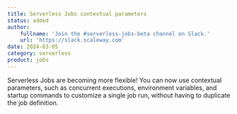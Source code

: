 ```yaml
---
title: Serverless Jobs contextual parameters
status: added
author:
    fullname: 'Join the #serverless-jobs-beta channel on Slack.'
    url: 'https://slack.scaleway.com'
date: 2024-03-05
category: serverless
product: jobs
---
```


Serverless Jobs are becoming more flexible!
You can now use contextual parameters, such as concurrent executions, environment variables, and startup commands to customize a single job run, without having to duplicate the job definition.


